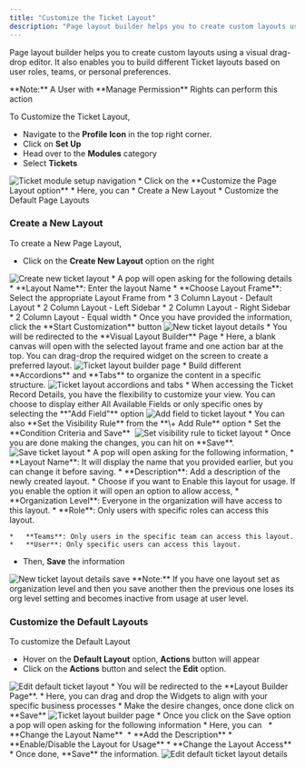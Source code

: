 ```yaml
---
title: "Customize the Ticket Layout"
description: "Page layout builder helps you to create custom layouts using a visual drag-drop editor. It also enables you to build different Ticket layouts based on..."
---
```


Page layout builder helps you to create custom layouts using a visual drag-drop editor. It also enables you to build different Ticket layouts based on user roles, teams, or personal preferences.

<Note>
**Note:** A User with **Manage Permission** Rights can perform this action
</Note>

To Customize the Ticket Layout,

*   Navigate to the **Profile Icon** in the top right corner.
*   Click on **Set Up**
*   Head over to the **Modules** category
*   Select **Tickets** 

<img src="https://support.salesmate.io/hc/article_attachments/31916335335833" alt="Ticket module setup navigation" />
*   Click on the **Customize the Page Layout option**
*   Here, you can
    *   Create a New Layout
    *   Customize the Default Page Layouts

### Create a New Layout

To create a New Page Layout,

*   Click on the **Create New Layout** option on the right

<img src="https://support.salesmate.io/hc/article_attachments/31916863770265" alt="Create new ticket layout" />
*   A pop will open asking for the following details
*   **Layout Name**: Enter the layout Name
*   **Choose Layout Frame**: Select the appropriate Layout Frame from
    *   3 Column Layout - Default Layout
    *   2 Column Layout - Left Sidebar
    *   2 Column Layout - Right Sidebar
    *   2 Column Layout - Equal width
*   Once you have provided the information, click the **Start Customization** button

<img src="https://support.salesmate.io/hc/article_attachments/31916928181785" alt="New ticket layout details" />
*   You will be redirected to the **Visual Layout Builder** Page
*   Here, a blank canvas will open with the selected layout frame and one action bar at the top. You can drag-drop the required widget on the screen to create a preferred layout.

<img src="https://support.salesmate.io/hc/article_attachments/31916972479641" alt="Ticket layout builder page" />
*   Build different **Accordions** and **Tabs** to organize the content in a specific structure.

<img src="https://support.salesmate.io/hc/article_attachments/31917479078681" alt="Ticket layout accordions and tabs" />
*   When accessing the Ticket Record Details, you have the flexibility to customize your view. You can choose to display either All Available Fields or only specific ones by selecting the **"Add Field"** option

<img src="https://support.salesmate.io/hc/article_attachments/31918909396889" alt="Add field to ticket layout" />
*   You can also **Set the Visibility Rule** from the **\+ Add Rule** option
*   Set the **Condition Criteria and Save** 

<img src="https://support.salesmate.io/hc/article_attachments/31919135095321" alt="Set visibility rule to ticket layout" />
*   Once you are done making the changes, you can hit on **Save**.

<img src="https://support.salesmate.io/hc/article_attachments/31919135096857" alt="Save ticket layout" />
*   A pop will open asking for the following information,
    *   **Layout Name**: It will display the name that you provided earlier, but you can change it before saving.
    *   **Description**: Add a description of the newly created layout.
*   Choose if you want to Enable this layout for usage. If you enable the option it will open an option to allow access,
    *   **Organization Level**: Everyone in the organization will have access to this layout.
    *   **Role**: Only users with specific roles can access this layout.
        
    *   **Teams**: Only users in the specific team can access this layout.
    *   **User**: Only specific users can access this layout.
*   Then, **Save** the information

<img src="https://support.salesmate.io/hc/article_attachments/31919240227097" alt="New ticket layout details save" />
<Note>
**Note:** If you have one layout set as organization level and then you save another then the previous one loses its org level setting and becomes inactive from usage at user level.
</Note>

### Customize the Default Layouts 

To customize the Default Layout

*   Hover on the **Default Layout** option, **Actions** button will appear
*   Click on the **Actions** button and select the **Edit** option.

<img src="https://support.salesmate.io/hc/article_attachments/31919643355033" alt="Edit default ticket layout" />
*   You will be redirected to the **Layout Builder Page**.
*   Here, you can drag and drop the Widgets to align with your specific business processes
*   Make the desire changes, once done click on **Save**

<img src="https://support.salesmate.io/hc/article_attachments/31919860027801" alt="Ticket layout builder page" />
*   Once you click on the Save option a pop will open asking for the following information
*   Here, you can  
    *   **Change the Layout Name** 
    *   **Add the Description**
    *   **Enable/Disable the Layout for Usage**
    *   **Change the Layout Access**
*   Once done, **Save** the information.

<img src="https://support.salesmate.io/hc/article_attachments/32099045399705" alt="Edit default ticket layout details" />